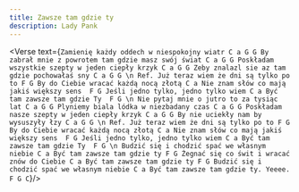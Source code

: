 ```yaml
---
title: Zawsze tam gdzie ty
description: Lady Pank
---
```



<Verse text={`
Zamienię każdy oddech w niespokojny wiatr C a G G
By zabrał mnie z powrotem tam gdzie masz swój świat C a G G
Poskładam wszystkie szepty w jeden ciepły krzyk C a G G
Zeby znalazl sie az tam gdzie pochowałaś sny C a G G
\n
Ref.
Już teraz wiem że dni są tylko po to F G
By do Ciebie wracać każdą nocą złotą C a
Nie znam słów co mają jakiś większy sens  F G
Jeśli jedno tylko, jedno tylko wiem C a
Być tam zawsze tam gdzie Ty  F G
\n
Nie pytaj mnie o jutro to za tysiąc lat C a G G
Plyniemy biala lódka w niezbadany czas C a G G
Poskładam nasze szepty w jeden ciepły krzyk C a G G
By nie uciekły nam by wysuszyły łzy C a G G
\n
Ref.
Już teraz wiem że dni są tylko po to F G
By do Ciebie wracać każdą nocą złotą C a
Nie znam słów co mają jakiś większy sens  F G
Jeśli jedno tylko, jedno tylko wiem C a
Być tam zawsze tam gdzie Ty  F G
\n
Budzić się i chodzić spać we własnym niebie C a
Być tam zawsze tam gdzie ty F G
Żegnać się co świt i wracać znów do Ciebie C a
Być tam zawsze tam gdzie ty F G
Budzić się i chodzić spać we własnym niebie C a
Być tam zawsze tam gdzie ty. Yeeee. F G C
`}/>
